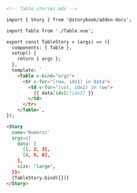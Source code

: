 ```md
<!-- Table.stories.mdx -->

import { Story } from '@storybook/addon-docs';

import Table from './Table.vue';

export const TableStory = (args) => ({
  components: { Table },
  setup() {
    return { args };
  },
  template: `
    <Table v-bind="args">
      <tr v-for="(row, idx1) in data">
        <td v-for="(col, idx2) in row">
          {{ data[idx1][idx2] }}
        </td>
      </tr>
    </Table>`,
});

<Story
  name='Numeric'
  args={{
    data: [
      [1, 2, 3],
      [4, 5, 6],
    ],
    size: 'large',
  }}>
  {TableStory.bind({})}
</Story>
```